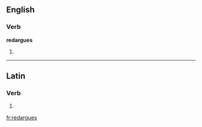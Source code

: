 ==English==

===Verb===
'''redargues'''

# {{third-person singular of|[[redargue]]}}

----

==Latin==

===Verb===
{{la-verb-form|redarguēs}}

# {{conjugation of|redarguo|redarguō|2|s|fut|act|ind|lang=la}}
{{count page|[[Wiktionary:Page count]]}}

[[fr:redargues]]